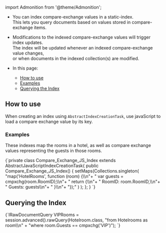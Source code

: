 ﻿import Admonition from '@theme/Admonition';

<Admonition type="note" title="">

* You can index compare-exchange values in a static-index.  
  This lets you query documents based on values stored in compare-exchange items.

* Modifications to the indexed compare-exchange values will trigger index updates.  
  The index will be updated whenever an indexed compare-exchange value changes,  
  or when documents in the indexed collection(s) are modified.  

* In this page:  
  * [How to use](../indexes/indexing-compare-exchange-values.mdx#how-to-use)  
  * [Examples](../indexes/indexing-compare-exchange-values.mdx#examples)  
  * [Querying the Index](../indexes/indexing-compare-exchange-values.mdx#querying-the-index)  

</Admonition>

## How to use 

When creating an index using `AbstractIndexCreationTask`, use javaScript 
to load a compare exchange value by its key.  

### Examples

These indexes map the rooms in a hotel, as well as compare exchange values 
representing the guests in those rooms.  

<Tabs groupId='languageSyntax'>
<TabItem value="JavaScript-syntax" label="JavaScript-syntax">
<CodeBlock language="java">
{`private class Compare_Exchange_JS_Index extends AbstractJavaScriptIndexCreationTask{
    public Compare_Exchange_JS_Index()
    {
        setMaps(Collections.singleton(
                "map('HotelRooms', function (room) {\\n"+
                "   var guests = cmpxchg(room.RoomID);\\n"+
                "   return {\\n"+
                "       RoomID: room.RoomID,\\n"+
                "       Guests: guests\\n"+
                "   }\\n"+
                "});"
                )
        );
    };
}
`}
</CodeBlock>
</TabItem>
</Tabs>

## Querying the Index

<Tabs groupId='languageSyntax'>
<TabItem value="RawQuery" label="RawQuery">
<CodeBlock language="java">
{`IRawDocumentQuery<Hotelroom> VIPRooms = session.advanced().rawQuery(Hotelroom.class,
    "from Hotelrooms as room\\n" +
        "where room.Guests == cmpxchg('VIP')");
`}
</CodeBlock>
</TabItem>
</Tabs>
